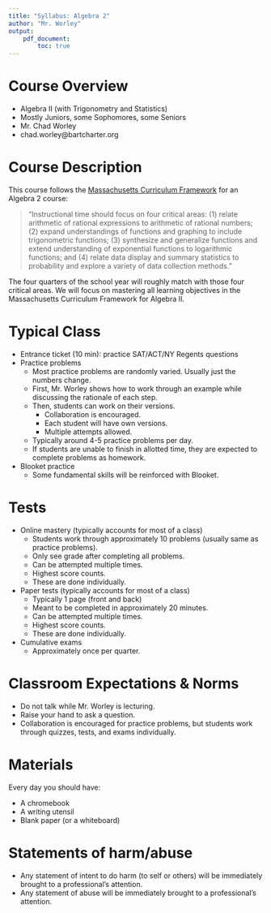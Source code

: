 ```yaml
---
title: "Syllabus: Algebra 2"
author: "Mr. Worley"
output: 
    pdf_document:
        toc: true
---
```



# Course Overview

* Algebra II (with Trigonometry and Statistics)
* Mostly Juniors, some Sophomores, some Seniors
* Mr. Chad Worley
* chad.worley@bartcharter.org

# Course Description

This course follows the [Massachusetts Curriculum Framework](https://www.doe.mass.edu/frameworks/math/2017-06.pdf) for an Algebra 2 course:

> "Instructional time should focus on four critical areas: (1) relate arithmetic of rational expressions to arithmetic of rational numbers; (2) expand understandings of functions and graphing to include trigonometric functions; (3) synthesize and generalize functions and extend understanding of exponential functions to logarithmic functions; and (4) relate data display and summary statistics to probability and explore a variety of data collection methods."

The four quarters of the school year will roughly match with those four critical areas. We will focus on mastering all learning objectives in the Massachusetts Curriculum Framework for Algebra II.

# Typical Class

* Entrance ticket (10 min): practice SAT/ACT/NY Regents questions
* Practice problems
    * Most practice problems are randomly varied. Usually just the numbers change.
    * First, Mr. Worley shows how to work through an example while discussing the rationale of each step.
    * Then, students can work on their versions.
        * Collaboration is encouraged.
        * Each student will have own versions.
        * Multiple attempts allowed.
    * Typically around 4-5 practice problems per day.
    * If students are unable to finish in allotted time, they are expected to complete problems as homework.
* Blooket practice
    * Some fundamental skills will be reinforced with Blooket.
    
# Tests

* Online mastery (typically accounts for most of a class)
    * Students work through approximately 10 problems (usually same as practice problems).
    * Only see grade after completing all problems.
    * Can be attempted multiple times.
    * Highest score counts.
    * These are done individually.
* Paper tests (typically accounts for most of a class)
    * Typically 1 page (front and back)
    * Meant to be completed in approximately 20 minutes.
    * Can be attempted multiple times.
    * Highest score counts.
    * These are done individually.
* Cumulative exams
    * Approximately once per quarter.

# Classroom Expectations & Norms

* Do not talk while Mr. Worley is lecturing.
* Raise your hand to ask a question.
* Collaboration is encouraged for practice problems, but students work through quizzes, tests, and exams individually.

# Materials

Every day you should have:

* A chromebook
* A writing utensil
* Blank paper (or a whiteboard)

# Statements of harm/abuse

* Any statement of intent to do harm (to self or others) will be immediately brought to a professional's attention.
* Any statement of abuse will be immediately brought to a professional's attention.








